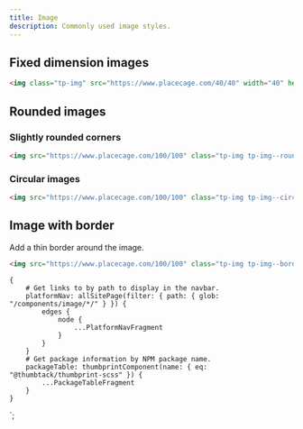 ```yaml
---
title: Image
description: Commonly used image styles.
---
```



<ComponentHeader data={props.data} />

## Fixed dimension images

```html
<img class="tp-img" src="https://www.placecage.com/40/40" width="40" height="40" />
```

## Rounded images

### Slightly rounded corners

```html
<img src="https://www.placecage.com/100/100" class="tp-img tp-img--round" />
```

### Circular images

```html
<img src="https://www.placecage.com/100/100" class="tp-img tp-img--circle" />
```

## Image with border

Add a thin border around the image.

```html
<img src="https://www.placecage.com/100/100" class="tp-img tp-img--border" />
```

<ComponentFooter data={props.data} />

    {
        # Get links to by path to display in the navbar.
        platformNav: allSitePage(filter: { path: { glob: "/components/image/*/" } }) {
            edges {
                node {
                    ...PlatformNavFragment
                }
            }
        }
        # Get package information by NPM package name.
        packageTable: thumbprintComponent(name: { eq: "@thumbtack/thumbprint-scss" }) {
            ...PackageTableFragment
        }
    }
`;

